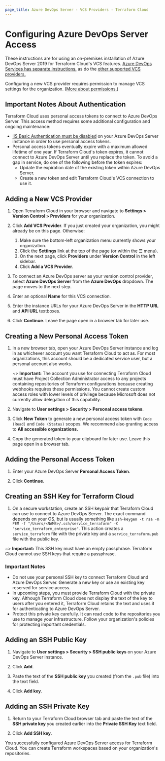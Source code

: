 ```yaml
---
page_title: Azure DevOps Server - VCS Providers - Terraform Cloud
---
```


# Configuring Azure DevOps Server Access

These instructions are for using an on-premises installation of Azure DevOps Server 2019 for Terraform Cloud's VCS features. [Azure DevOps Services has separate instructions,](/cloud-docs/vcs/azure-devops-services) as do the [other supported VCS providers.](/cloud-docs/vcs)

Configuring a new VCS provider requires permission to manage VCS settings for the organization. ([More about permissions.](/cloud-docs/users-teams-organizations/permissions))

[permissions-citation]: #intentionally-unused---keep-for-maintainers

## Important Notes About Authentication

Terraform Cloud uses personal access tokens to connect to Azure DevOps Server. This access method requires some additional configuration and ongoing maintenance:

- [IIS Basic Authentication must be disabled](https://docs.microsoft.com/en-us/azure/devops/integrate/get-started/authentication/iis-basic-auth?view=azure-devops) on your Azure DevOps Server instance in order to use personal access tokens.
- Personal access tokens eventually expire with a maximum allowed lifetime of one year. If Terraform Cloud's token expires, it cannot connect to Azure DevOps Server until you replace the token. To avoid a gap in service, do one of the following before the token expires:
  - Update the expiration date of the existing token within Azure DevOps Server.
  - Create a new token and edit Terraform Cloud's VCS connection to use it.

## Adding a New VCS Provider

1. Open Terraform Cloud in your browser and navigate to **Settings > Version Control > Providers** for your organization.

1. Click **Add VCS Provider**. If you just created your organization, you might already be on this page. Otherwise:

   1. Make sure the bottom-left organization menu currently shows your organization.
   1. Click the **Settings** link at the top of the page (or within the ☰ menu).
   1. On the next page, click **Providers** under **Version Control** in the left sidebar.
   1. Click **Add a VCS Provider**.

1. To connect an Azure DevOps server as your version control provider, select **Azure DevOps Server** from the **Azure DevOps** dropdown. The page moves to the next step.

1. Enter an optional **Name** for this VCS connection.

1. Enter the instance URLs for your Azure DevOps Server in the **HTTP URL** and **API URL** textboxes.

1. Click **Continue**. Leave the page open in a browser tab for later use.

## Creating a New Personal Access Token

1. In a new browser tab, open your Azure DevOps Server instance and log in as whichever account you want Terraform Cloud to act as. For most organizations, this account should be a dedicated service user, but a personal account also works.

   ~> **Important:** The account you use for connecting Terraform Cloud must have Project Collection Administrator access to any projects containing repositories of Terraform configurations because creating webhooks requires these permissions. You cannot create custom access roles with lower levels of privilege because Microsoft does not currently allow delegation of this capability.

1. Navigate to **User settings > Security > Personal access tokens**.

1. Click **New Token** to generate a new personal access token with `Code (Read)` and `Code (Status)` scopes. We recommend also granting access to **All accessible organizations.**

1. Copy the generated token to your clipboard for later use. Leave this page open in a browser tab.

## Adding the Personal Access Token

1. Enter your Azure DevOps Server **Personal Access Token**.

1. Click **Continue**.

## Creating an SSH Key for Terraform Cloud

1. On a secure workstation, create an SSH keypair that Terraform Cloud can use to connect to Azure DevOps Server. The exact command depends on your OS, but is usually something like `ssh-keygen -t rsa -m PEM -f "/Users/<NAME>/.ssh/service_terraform" -C "service_terraform_enterprise"`. This action creates a `service_terraform` file with the private key and a `service_terraform.pub` file with the public key.

~> **Important:** This SSH key must have an empty passphrase. Terraform Cloud cannot use SSH keys that require a passphrase.

### Important Notes

- Do not use your personal SSH key to connect Terraform Cloud and Azure DevOps Server. Generate a new key or use an existing key reserved for service access.
- In upcoming steps, you must provide Terraform Cloud with the private key. Although Terraform Cloud does not display the text of the key to users after you entered it, Terraform Cloud retains the text and uses it for authenticating to Azure DevOps Server.
- Protect this private key carefully. It can read code to the repositories you use to manage your infrastructure. Follow your organization's policies for protecting important credentials.

## Adding an SSH Public Key

1. Navigate to **User settings > Security > SSH public keys** on your Azure DevOps Server instance.

1. Click **Add**.

1. Paste the text of the **SSH public key** you created (from the `.pub` file) into the text field.

1. Click **Add key**.

## Adding an SSH Private Key

1. Return to your Terraform Cloud browser tab and paste the text of the **SSH private key** you created earlier into the **Private SSH Key** text field.

1. Click **Add SSH key**.

You successfully configured Azure DevOps Server access for Terraform Cloud. You can create Terraform workspaces based on your organization's repositories.
